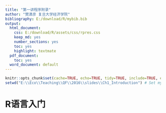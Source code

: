 ```yaml
---
title: "第一讲程序附录"
author: "樊潇彦 复旦大学经济学院"
bibliography: E:/download/R/mybib.bib
output: 
  html_document:
    css: E:/download/R/assets/css/rpres.css 
    keep_md: yes
    number_sections: yes
    toc: yes
    highlight: textmate
  pdf_document:
    toc: yes
  word_document: default
---
```

```r
knitr::opts_chunk$set(cache=TRUE, echo=TRUE, tidy=TRUE, include=TRUE, eval=F)
setwd("E:\\Eco\\Teaching\\QF\\2016\\slides\\Ch1_Introduction") # Set my working directory
```
# R语言入门
